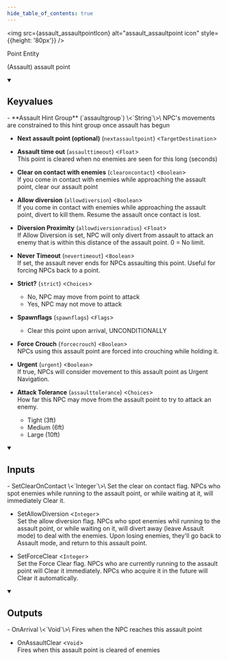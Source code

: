 ```yaml
---
hide_table_of_contents: true
---
```



<img src={assault_assaultpointIcon} alt="assault_assaultpoint icon" style={{height: '80px'}} />

Point Entity

(Assault) assault point

<details open>
<summary><h2>Keyvalues</h2></summary>
- **Assault Hint Group** (`assaultgroup`) \<`String`\>\
NPC's movements are constrained to this hint group once assault has begun

- **Next assault point (optional)** (`nextassaultpoint`) \<`TargetDestination`\>

- **Assault time out** (`assaulttimeout`) \<`Float`\>\
This point is cleared when no enemies are seen for this long (seconds)

- **Clear on contact with enemies** (`clearoncontact`) \<`Boolean`\>\
If you come in contact with enemies while approaching the assault point, clear our assault point

- **Allow diversion** (`allowdiversion`) \<`Boolean`\>\
If you come in contact with enemies while approaching the assault point, divert to kill them. Resume the assault once contact is lost.

- **Diversion Proximity** (`allowdiversionradius`) \<`Float`\>\
If Allow Diversion is set, NPC will only divert from assault to attack an enemy that is within this distance of the assault point. 0 = No limit.

- **Never Timeout** (`nevertimeout`) \<`Boolean`\>\
If set, the assault never ends for NPCs assaulting this point. Useful for forcing NPCs back to a point.

- **Strict?** (`strict`) \<`Choices`\>
  - No, NPC may move from point to attack 
  - Yes, NPC may not move to attack 


- **Spawnflags** (`spawnflags`) \<`Flags`\>
  - Clear this point upon arrival, UNCONDITIONALLY 


- **Force Crouch** (`forcecrouch`) \<`Boolean`\>\
NPCs using this assault point are forced into crouching while holding it.

- **Urgent** (`urgent`) \<`Boolean`\>\
If true, NPCs will consider movement to this assault point as Urgent Navigation.

- **Attack Tolerance** (`assaulttolerance`) \<`Choices`\>\
How far this NPC may move from the assault point to try to attack an enemy.
  - Tight (3ft) 
  - Medium (6ft) 
  - Large (10ft) 



 </details>
<details open>
<summary><h2>Inputs</h2></summary>
- SetClearOnContact \<`Integer`\>\
Set the clear on contact flag. NPCs who spot enemies while running to the assault point, or while waiting at it, will immediately Clear it.

- SetAllowDiversion \<`Integer`\>\
Set the allow diversion flag. NPCs who spot enemies whil running to the assault point, or while waiting on it, will divert away (leave Assault mode) to deal with the enemies. Upon losing enemies, they'll go back to Assault mode, and return to this assault point.

- SetForceClear \<`Integer`\>\
Set the Force Clear flag. NPCs who are currently running to the assault point will Clear it immediately. NPCs who acquire it in the future will Clear it automatically.


 </details>
<details open>
<summary><h2>Outputs</h2></summary>
- OnArrival \<`Void`\>\
Fires when the NPC reaches this assault point

- OnAssaultClear \<`Void`\>\
Fires when this assault point is cleared of enemies


 </details>